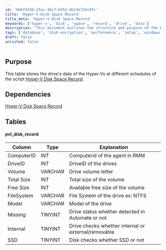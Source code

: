 ```yaml
---
id: '0b6f4746-2fac-46c7-bfb2-db23e734c9fc'
title: 'Hyper-V Disk Space Record'
title_meta: 'Hyper-V Disk Space Record'
keywords: ['hyper-v', 'disk', 'space', 'record', 'drive', 'data']
description: 'This document outlines the structure and purpose of the Hyper-V Disk Space Record table, which stores data related to the drives of Hyper-V machines at various schedules. It details the dependencies and the specific columns of the table, including their types and explanations.'
tags: ['database', 'disk-encryption', 'performance', 'setup', 'windows']
draft: false
unlisted: false
---
```

## Purpose

This table stores the drive's data of the Hyper-Vs at different schedules of the script [Hyper-V Disk Space Record](https://proval.itglue.com/DOC-5078775-13294755).

## Dependencies

[Hyper-V Disk Space Record](https://proval.itglue.com/DOC-5078775-13294757)

## Tables

#### pvl_disk_record

| Column        | Type     | Explanation                                      |
|---------------|----------|--------------------------------------------------|
| ComputerID    | INT      | Computerid of the agent in RMM                  |
| DriveID       | INT      | DriveID of the drives                            |
| Volume        | VARCHAR  | Drive volume letter                              |
| Total Size    | INT      | Total size of the volume                         |
| Free Size     | INT      | Available free size of the volume                |
| FileSystem    | VARCHAR  | File System of the drive ex: NTFS               |
| Model         | VARCHAR  | Model of the drive                               |
| Missing       | TINYINT  | Drive status whether detected in Automate or not |
| Internal      | TINYINT  | Drive checks whether internal or external/removable |
| SSD           | TINYINT  | Disk checks whether SSD or not                   |













